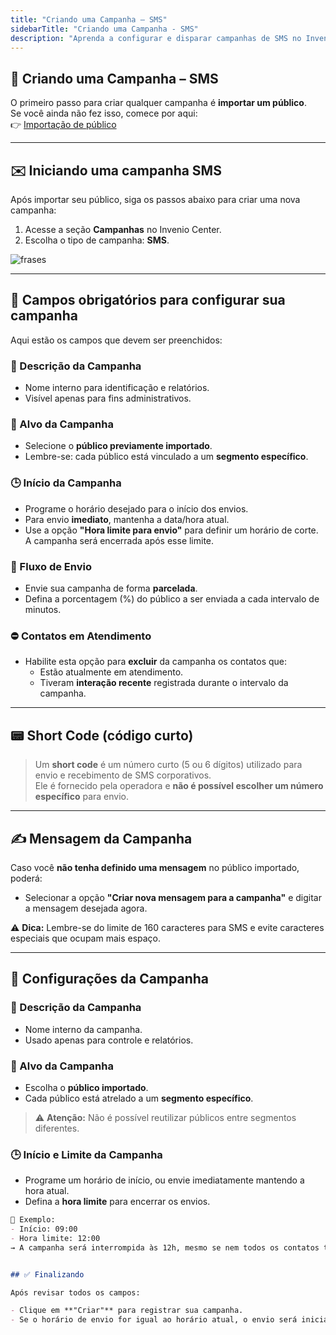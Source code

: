 ```yaml
---
title: "Criando uma Campanha – SMS"
sidebarTitle: "Criando uma Campanha - SMS"
description: "Aprenda a configurar e disparar campanhas de SMS no Invenio Center, desde a escolha do público até o envio da mensagem."
---
```


## 🚀 Criando uma Campanha – SMS

O primeiro passo para criar qualquer campanha é **importar um público**.  
Se você ainda não fez isso, comece por aqui:  
👉 [Importação de público](https://robbu.global/docs/campanhas-publico-e-importacao/)

---

## ✉️ Iniciando uma campanha SMS

Após importar seu público, siga os passos abaixo para criar uma nova campanha:

1. Acesse a seção **Campanhas** no Invenio Center.
2. Escolha o tipo de campanha: **SMS**.

![frases](https://robbublob.blob.core.windows.net/docs/createcampanhaanime.gif) 

---

## 📝 Campos obrigatórios para configurar sua campanha

Aqui estão os campos que devem ser preenchidos:

### 📛 Descrição da Campanha
- Nome interno para identificação e relatórios.
- Visível apenas para fins administrativos.

### 🎯 Alvo da Campanha
- Selecione o **público previamente importado**.
- Lembre-se: cada público está vinculado a um **segmento específico**.

### 🕒 Início da Campanha
- Programe o horário desejado para o início dos envios.
- Para envio **imediato**, mantenha a data/hora atual.
- Use a opção **"Hora limite para envio"** para definir um horário de corte. A campanha será encerrada após esse limite.

### 🔄 Fluxo de Envio
- Envie sua campanha de forma **parcelada**.
- Defina a porcentagem (%) do público a ser enviada a cada intervalo de minutos.

### ⛔ Contatos em Atendimento
- Habilite esta opção para **excluir** da campanha os contatos que:
  - Estão atualmente em atendimento.
  - Tiveram **interação recente** registrada durante o intervalo da campanha.

---

## 📟 Short Code (código curto)

> Um **short code** é um número curto (5 ou 6 dígitos) utilizado para envio e recebimento de SMS corporativos.  
> Ele é fornecido pela operadora e **não é possível escolher um número específico** para envio.

---

## ✍️ Mensagem da Campanha

Caso você **não tenha definido uma mensagem** no público importado, poderá:

- Selecionar a opção **"Criar nova mensagem para a campanha"** e digitar a mensagem desejada agora.

⚠️ **Dica:** Lembre-se do limite de 160 caracteres para SMS e evite caracteres especiais que ocupam mais espaço.

---
## 📝 Configurações da Campanha

### 📛 Descrição da Campanha

- Nome interno da campanha.
- Usado apenas para controle e relatórios.

### 🎯 Alvo da Campanha

- Escolha o **público importado**.
- Cada público está atrelado a um **segmento específico**.

> ⚠️ **Atenção:** Não é possível reutilizar públicos entre segmentos diferentes.

### 🕒 Início e Limite da Campanha

- Programe um horário de início, ou envie imediatamente mantendo a hora atual.
- Defina a **hora limite** para encerrar os envios.


```md
🧠 Exemplo:
- Início: 09:00
- Hora limite: 12:00
→ A campanha será interrompida às 12h, mesmo se nem todos os contatos tiverem recebido.


## ✅ Finalizando

Após revisar todos os campos:

- Clique em **"Criar"** para registrar sua campanha.
- Se o horário de envio for igual ao horário atual, o envio será iniciado **imediatamente**.